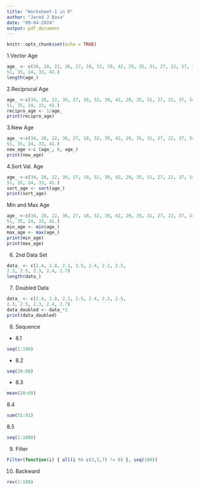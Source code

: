 ```yaml
---
title: "Worksheet-1 in R"
author: "Jared J Basa"
date: "09-04-2024"
output: pdf_document
---
```


```r
knitr::opts_chunk$set(echo = TRUE)
```
1.Vector Age
```r
age_ <- c(34, 28, 22, 36, 27, 18, 52, 39, 42, 29, 35, 31, 27, 22, 37, 34, 19, 20, 57, 49, 50, 37, 46, 25, 17, 37, 42, 53, 41,
51, 35, 24, 33, 41.)
length(age_)
```
2.Reciprocal Age
```r
age_ <-c(34, 28, 22, 36, 27, 18, 52, 39, 42, 29, 35, 31, 27, 22, 37, 34, 19, 20, 57, 49, 50, 37, 46, 25, 17, 37, 42, 53, 41,
51, 35, 24, 33, 41.)
recipro_age <- 1/age_
print(recipro_age)
```
3.New Age
```r
age_ <-c(34, 28, 22, 36, 27, 18, 52, 39, 42, 29, 35, 31, 27, 22, 37, 34, 19, 20, 57, 49, 50, 37, 46, 25, 17, 37, 42, 53, 41,
51, 35, 24, 33, 41.)
new_age <-c (age_, 0, age_)
print(new_age)
```
4.Sort Val. Age
```r
age_ <-c(34, 28, 22, 36, 27, 18, 52, 39, 42, 29, 35, 31, 27, 22, 37, 34, 19, 20, 57, 49, 50, 37, 46, 25, 17, 37, 42, 53, 41,
51, 35, 24, 33, 41.)
sort_age <- sort(age_)
print(sort_age)
```
Min and Max Age
```r
age_ <-c(34, 28, 22, 36, 27, 18, 52, 39, 42, 29, 35, 31, 27, 22, 37, 34, 19, 20, 57, 49, 50, 37, 46, 25, 17, 37, 42, 53, 41,
51, 35, 24, 33, 41.)
min_age <- min(age_)
max_age <- max(age_)
print(min_age)
print(max_age)
```
6. 2nd Data Set
```r
data_ <- c(2.4, 2.8, 2.1, 2.5, 2.4, 2.2, 2.5,
2.3, 2.5, 2.3, 2.4, 2.7)
length(data_)
```
7. Doubled Data
```r
data_ <- c(2.4, 2.8, 2.1, 2.5, 2.4, 2.2, 2.5,
2.3, 2.5, 2.3, 2.4, 2.7)
data_doubled <- data_*2
print(data_doubled)
```
8. Sequence
+ 8.1
```r
seq(1:100)
```
+ 8.2
```r
seq(20:60)
```
+ 8.3
```r
mean(20:60)
```
8.4
```r
sum(51:91)
```
8.5
```r
seq(1:1000)
```
9. Filter
```r
Filter(function(i) { all(i %% c(3,5,7) != 0) }, seq(100))
```
10. Backward
```r
rev(1:100)
```







